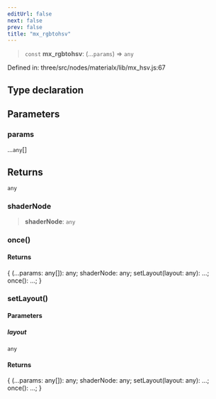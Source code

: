 ```yaml
---
editUrl: false
next: false
prev: false
title: "mx_rgbtohsv"
---
```


> `const` **mx\_rgbtohsv**: (...`params`) => `any`

Defined in: three/src/nodes/materialx/lib/mx\_hsv.js:67

## Type declaration

## Parameters

### params

...`any`[]

## Returns

`any`

### shaderNode

> **shaderNode**: `any`

### once()

#### Returns

\{ (...params: any\[\]): any; shaderNode: any; setLayout(layout: any): ...; once(): ...; \}

### setLayout()

#### Parameters

##### layout

`any`

#### Returns

\{ (...params: any\[\]): any; shaderNode: any; setLayout(layout: any): ...; once(): ...; \}
